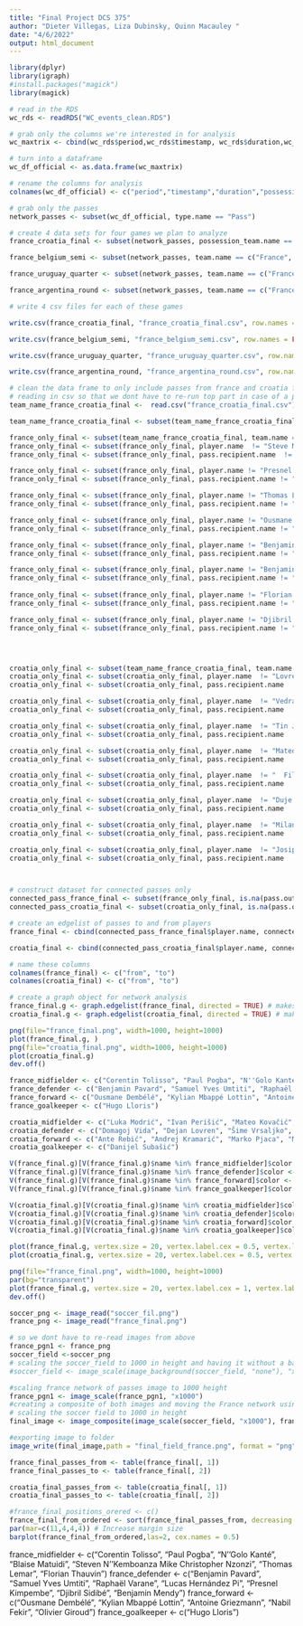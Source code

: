 ```yaml
---
title: "Final Project DCS 375"
author: "Dieter Villegas, Liza Dubinsky, Quinn Macauley "
date: "4/6/2022"
output: html_document
---
```



```r
library(dplyr)
library(igraph) 
#install.packages("magick")
library(magick)
```


```r

# read in the RDS
wc_rds <- readRDS("WC_events_clean.RDS")

# grab only the columns we're interested in for analysis
wc_maxtrix <- cbind(wc_rds$period,wc_rds$timestamp, wc_rds$duration,wc_rds$possession_team.name,wc_rds$type.name,wc_rds$player.name,wc_rds$team.name,wc_rds$pass.length,wc_rds$pass.recipient.name,wc_rds$pass.outcome.name,wc_rds$ball_receipt.outcome.name,wc_rds$match_id,wc_rds$location.x,wc_rds$location.y,wc_rds$pass.end_location.x,wc_rds$pass.end_location.y)

# turn into a dataframe
wc_df_official <- as.data.frame(wc_maxtrix)

# rename the columns for analysis
colnames(wc_df_official) <- c("period","timestamp","duration","possession_team.name","type.name","player.name","team.name","pass.length","pass.recipient.name","pass.outcome.name","ball_receipt.outcome.name","match_id","location.x","location.y","pass.end_location.x","pass.end_location.y")

# grab only the passes
network_passes <- subset(wc_df_official, type.name == "Pass")

# create 4 data sets for four games we plan to analyze
france_croatia_final <- subset(network_passes, possession_team.name == c("France", "Croatia"))

france_belgium_semi <- subset(network_passes, team.name == c("France", "Belgium"))

france_uruguay_quarter <- subset(network_passes, team.name == c("France", "Uruguay"))

france_argentina_round <- subset(network_passes, team.name == c("France", "Argentina"))

# write 4 csv files for each of these games

write.csv(france_croatia_final, "france_croatia_final.csv", row.names = FALSE)

write.csv(france_belgium_semi, "france_belgium_semi.csv", row.names = FALSE)

write.csv(france_uruguay_quarter, "france_uruguay_quarter.csv", row.names = FALSE)

write.csv(france_argentina_round, "france_argentina_round.csv", row.names = FALSE)

```

```r

# clean the data frame to only include passes from france and croatia final
# reading in csv so that we dont have to re-run top part in case of a prematrue change to players.
team_name_france_croatia_final <-  read.csv("france_croatia_final.csv")

team_name_france_croatia_final <- subset(team_name_france_croatia_final, team.name == c("France", "Croatia"))

france_only_final <- subset(team_name_france_croatia_final, team.name == "France")
france_only_final <- subset(france_only_final, player.name  != "Steve Mandanda")
france_only_final <- subset(france_only_final, pass.recipient.name  != "Steve Mandanda")

france_only_final <- subset(france_only_final, player.name != "Presnel Kimpembe")
france_only_final <- subset(france_only_final, pass.recipient.name != "Presnel Kimpembe")

france_only_final <- subset(france_only_final, player.name != "Thomas Lemar")
france_only_final <- subset(france_only_final, pass.recipient.name != "Thomas Lemar")

france_only_final <- subset(france_only_final, player.name != "Ousmane Dembélé")
france_only_final <- subset(france_only_final, pass.recipient.name != "Ousmane Dembélé")

france_only_final <- subset(france_only_final, player.name != "Benjamin Mendy")
france_only_final <- subset(france_only_final, pass.recipient.name != "Benjamin Mendy")

france_only_final <- subset(france_only_final, player.name != "Benjamin Mendy")
france_only_final <- subset(france_only_final, pass.recipient.name != "Benjamin Mendy")
	
france_only_final <- subset(france_only_final, player.name != "Florian Thauvin")
france_only_final <- subset(france_only_final, pass.recipient.name != "Florian Thauvin")

france_only_final <- subset(france_only_final, player.name != "Djibril Sidibé")
france_only_final <- subset(france_only_final, pass.recipient.name != "Djibril Sidibé")




croatia_only_final <- subset(team_name_france_croatia_final, team.name == "Croatia")
croatia_only_final <- subset(croatia_only_final, player.name  != "Lovre Kalinić")
croatia_only_final <- subset(croatia_only_final, pass.recipient.name  != "Lovre Kalinić")

croatia_only_final <- subset(croatia_only_final, player.name  != "Vedran Ćorluka")
croatia_only_final <- subset(croatia_only_final, pass.recipient.name  != "Vedran Ćorluka")

croatia_only_final <- subset(croatia_only_final, player.name  != "Tin Jedvaj")
croatia_only_final <- subset(croatia_only_final, pass.recipient.name  != "Tin Jedvaj")

croatia_only_final <- subset(croatia_only_final, player.name  != "Mateo Kovačić")
croatia_only_final <- subset(croatia_only_final, pass.recipient.name  != "Mateo Kovačić")

croatia_only_final <- subset(croatia_only_final, player.name  != "	Filip Bradarić")
croatia_only_final <- subset(croatia_only_final, pass.recipient.name  != "Filip Bradarić")

croatia_only_final <- subset(croatia_only_final, player.name  != "Duje Ćaleta-Car")
croatia_only_final <- subset(croatia_only_final, pass.recipient.name  != "Duje Ćaleta-Car")

croatia_only_final <- subset(croatia_only_final, player.name  != "Milan Badelj")
croatia_only_final <- subset(croatia_only_final, pass.recipient.name  != "Milan Badelj")

croatia_only_final <- subset(croatia_only_final, player.name  != "Josip Pivarić")
croatia_only_final <- subset(croatia_only_final, pass.recipient.name  != "Josip Pivarić")



# construct dataset for connected passes only 
connected_pass_france_final <- subset(france_only_final, is.na(pass.outcome.name))
connected_pass_croatia_final <- subset(croatia_only_final, is.na(pass.outcome.name))

# create an edgelist of passes to and from players
france_final <- cbind(connected_pass_france_final$player.name, connected_pass_france_final$pass.recipient.name)

croatia_final <- cbind(connected_pass_croatia_final$player.name, connected_pass_croatia_final$pass.recipient.name)

# name these columns
colnames(france_final) <- c("from", "to")
colnames(croatia_final) <- c("from", "to")

# create a graph object for network analysis
france_final.g <- graph.edgelist(france_final, directed = TRUE) # makes a graph object
croatia_final.g <- graph.edgelist(croatia_final, directed = TRUE) # makes a graph object

png(file="france_final.png", width=1000, height=1000)
plot(france_final.g, )
png(file="croatia_final.png", width=1000, height=1000)
plot(croatia_final.g)
dev.off()
```

```r

france_midfielder <- c("Corentin Tolisso", "Paul Pogba", "N''Golo Kanté", "Blaise Matuidi", "Steven N''Kemboanza Mike Christopher Nzonzi", "Thomas Lemar", "Florian Thauvin")
france_defender <- c("Benjamin Pavard", "Samuel Yves Umtiti", "Raphaël Varane", "Lucas Hernández Pi", "Presnel Kimpembe", "Djibril Sidibé", "Benjamin Mendy")
france_forward <- c("Ousmane Dembélé", "Kylian Mbappé Lottin", "Antoine Griezmann", "Nabil Fekir", "Olivier Giroud")
france_goalkeeper <- c("Hugo Lloris")
```

```r

croatia_midfielder <- c("Luka Modrić", "Ivan Perišić", "Mateo Kovačić", "Marcelo Brozović","Ivan Rakitić", "Milan Badelj", "Filip Bradarić")
croatia_defender <- c("Domagoj Vida", "Dejan Lovren", "Šime Vrsaljko", "Duje Ćaleta-Car", "Ivan Strinić", "Josip Pivarić", "Tin Jedvaj", "Vedran Ćorluka")
croatia_forward <- c("Ante Rebić", "Andrej Kramarić", "Marko Pjaca", "Mario Mandžukić")
croatia_goalkeeper <- c("Danijel Subašić")
```

```r
V(france_final.g)[V(france_final.g)$name %in% france_midfielder]$color <- "#440154"
V(france_final.g)[V(france_final.g)$name %in% france_defender]$color <-"#31688e"
V(france_final.g)[V(france_final.g)$name %in% france_forward]$color <- "#35b779"
V(france_final.g)[V(france_final.g)$name %in% france_goalkeeper]$color <- "#fde725"

V(croatia_final.g)[V(croatia_final.g)$name %in% croatia_midfielder]$color <- "#440154"
V(croatia_final.g)[V(croatia_final.g)$name %in% croatia_defender]$color <-"#31688e"
V(croatia_final.g)[V(croatia_final.g)$name %in% croatia_forward]$color <- "#35b779"
V(croatia_final.g)[V(croatia_final.g)$name %in% croatia_goalkeeper]$color <- "#fde725"
```


```r
plot(france_final.g, vertex.size = 20, vertex.label.cex = 0.5, vertex.label.color = "black")
plot(croatia_final.g, vertex.size = 20, vertex.label.cex = 0.5, vertex.label.color = "black")
```

```r
png(file="france_final.png", width=1000, height=1000)
par(bg="transparent")
plot(france_final.g, vertex.size = 20, vertex.label.cex = 1, vertex.label.color = "white")
dev.off()

```


```r

soccer_png <- image_read("soccer_fil.png")
france_png <- image_read("france_final.png")
```


```r
# so we dont have to re-read images from above
france_pgn1 <- france_png
soccer_field <-soccer_png
# scaling the soccer_field to 1000 in height and having it without a background 
#soccer_field <- image_scale(image_background(soccer_field, "none"), "x1000")

#scaling france network of passes image to 1000 height
france_pgn1 <- image_scale(france_pgn1, "x1000")
#creating a composite of both images and moving the France network using offset to the right and down
# scaling the soccer field to 1000 in height 
final_image <- image_composite(image_scale(soccer_field, "x1000"), france_pgn1, offset = "+500+50")

```

```r
#exporting image to folder 
image_write(final_image,path = "final_field_france.png", format = "png")
```


```r
france_final_passes_from <- table(france_final[, 1])
france_final_passes_to <- table(france_final[, 2])

croatia_final_passes_from <- table(croatia_final[, 1])
croatia_final_passes_to <- table(croatia_final[, 2])
```



```r
#france_final_positions_orered <- c()
france_final_from_ordered <- sort(france_final_passes_from, decreasing = TRUE)
par(mar=c(11,4,4,4)) # Increase margin size
barplot(france_final_from_ordered,las=2, cex.names = 0.5)

```



france_midfielder <- c("Corentin Tolisso", "Paul Pogba", "N''Golo Kanté", "Blaise Matuidi", "Steven N''Kemboanza Mike Christopher Nzonzi", "Thomas Lemar", "Florian Thauvin")
france_defender <- c("Benjamin Pavard", "Samuel Yves Umtiti", "Raphaël Varane", "Lucas Hernández Pi", "Presnel Kimpembe", "Djibril Sidibé", "Benjamin Mendy")
france_forward <- c("Ousmane Dembélé", "Kylian Mbappé Lottin", "Antoine Griezmann", "Nabil Fekir", "Olivier Giroud")
france_goalkeeper <- c("Hugo Lloris")